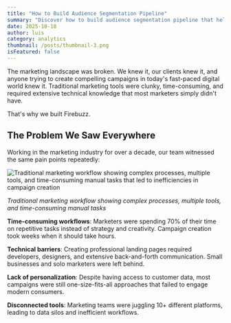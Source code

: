 ```yaml
---
title: "How to Build Audience Segmentation Pipeline"
summary: "Discover how to build audience segmentation pipeline that helps you segment your audience into different groups based on their behavior and preferences."
date: 2025-10-18
author: luis
category: analytics
thumbnail: /posts/thumbnail-3.png
isFeatured: false
---
```


The marketing landscape was broken. We knew it, our clients knew it, and anyone trying to create compelling campaigns in today's fast-paced digital world knew it. Traditional marketing tools were clunky, time-consuming, and required extensive technical knowledge that most marketers simply didn't have.

That's why we built Firebuzz.

## The Problem We Saw Everywhere

Working in the marketing industry for over a decade, our team witnessed the same pain points repeatedly:

![Traditional marketing workflow showing complex processes, multiple tools, and time-consuming manual tasks that led to inefficiencies in campaign creation](/posts/why-we-built-firebuzz.png)

_Traditional marketing workflow showing complex processes, multiple tools, and time-consuming manual tasks_

**Time-consuming workflows**: Marketers were spending 70% of their time on repetitive tasks instead of strategy and creativity. Campaign creation took weeks when it should take hours.

**Technical barriers**: Creating professional landing pages required developers, designers, and extensive back-and-forth communication. Small businesses and solo marketers were left behind.

**Lack of personalization**: Despite having access to customer data, most campaigns were still one-size-fits-all approaches that failed to engage modern consumers.

**Disconnected tools**: Marketing teams were juggling 10+ different platforms, leading to data silos and inefficient workflows.
